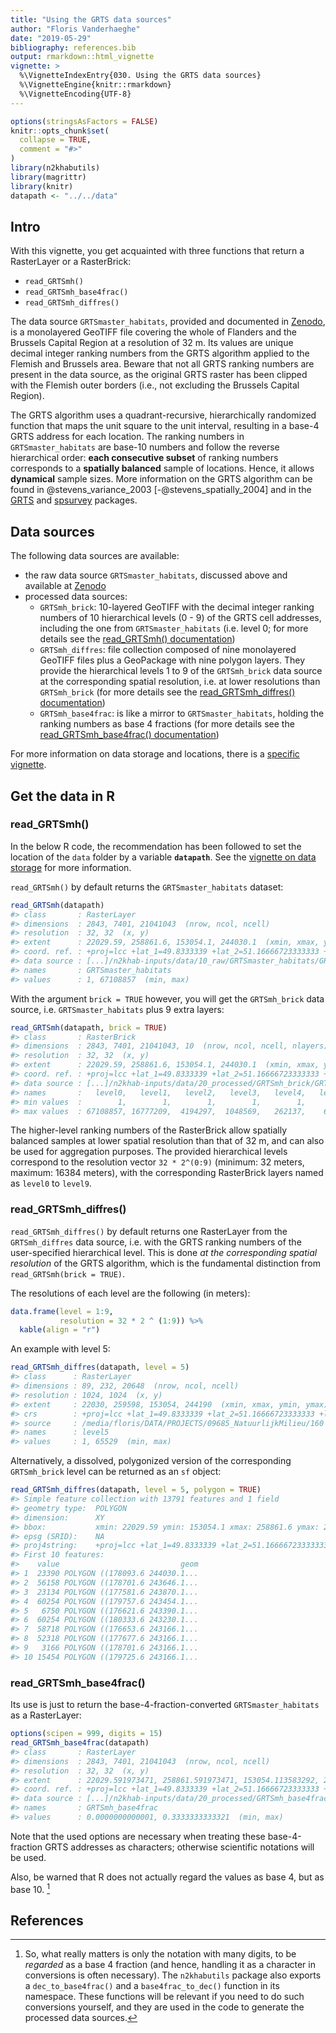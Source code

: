 ```yaml
---
title: "Using the GRTS data sources"
author: "Floris Vanderhaeghe"
date: "2019-05-29"
bibliography: references.bib
output: rmarkdown::html_vignette
vignette: >
  %\VignetteIndexEntry{030. Using the GRTS data sources}
  %\VignetteEngine{knitr::rmarkdown}
  %\VignetteEncoding{UTF-8}
---
```


```r
options(stringsAsFactors = FALSE)
knitr::opts_chunk$set(
  collapse = TRUE,
  comment = "#>"
)
library(n2khabutils)
library(magrittr)
library(knitr)
datapath <- "../../data"
```

## Intro

With this vignette, you get acquainted with three functions that return a RasterLayer or a RasterBrick:

- `read_GRTSmh()`
- `read_GRTSmh_base4frac()`
- `read_GRTSmh_diffres()`

The data source `GRTSmaster_habitats`, provided and documented in [Zenodo](https://doi.org/10.5281/zenodo.2611233), is a monolayered GeoTIFF file covering the whole of Flanders and the Brussels Capital Region at a resolution of 32 m.
Its values are unique decimal integer ranking numbers from the GRTS algorithm applied to the Flemish and Brussels area.
Beware that not all GRTS ranking numbers are present in the data source, as the original GRTS raster has been clipped with the Flemish outer borders (i.e., not excluding the Brussels Capital Region).

The GRTS algorithm uses a quadrant-recursive, hierarchically randomized function that maps the unit square to the unit interval, resulting in a base-4 GRTS address for each location. The ranking numbers in `GRTSmaster_habitats` are base-10 numbers and follow the reverse hierarchical order: **each consecutive subset** of ranking numbers corresponds to a **spatially balanced** sample of locations. Hence, it allows **dynamical** sample sizes. More information on the GRTS algorithm can be found in @stevens_variance_2003 [-@stevens_spatially_2004] and in the [GRTS](https://github.com/ThierryO/grts) and [spsurvey](https://cran.r-project.org/web/packages/spsurvey) packages.


## Data sources

The following data sources are available:

- the raw data source `GRTSmaster_habitats`, discussed above and available at [Zenodo](https://zenodo.org/record/2611234)
- processed data sources:
    - `GRTSmh_brick`: 10-layered GeoTIFF with the decimal integer ranking numbers of 10 hierarchical levels (0 - 9) of the GRTS cell addresses, including the one from `GRTSmaster_habitats` (i.e. level 0; for more details see the [read_GRTSmh() documentation](../html/read_GRTSmh.html))
    - `GRTSmh_diffres`: file collection composed of nine monolayered GeoTIFF files plus a GeoPackage with nine polygon layers. They provide the hierarchical levels 1 to 9 of the `GRTSmh_brick` data source at the corresponding spatial resolution, i.e. at lower resolutions than `GRTSmh_brick` (for more details see the [read_GRTSmh_diffres() documentation](../html/read_GRTSmh_diffres.html))
    - `GRTSmh_base4frac`: is like a mirror to `GRTSmaster_habitats`, holding the ranking numbers as base 4 fractions (for more details see the [read_GRTSmh_base4frac() documentation](../html/read_GRTSmh_base4frac.html))

For more information on data storage and locations, there is a [specific vignette](../doc/vign-020_datastorage.html).

## Get the data in R

### read_GRTSmh()

In the below R code, the recommendation has been followed to set the location of the `data` folder by a variable **`datapath`**.
See the [vignette on data storage](../doc/vign-020_datastorage.html) for more information.

`read_GRTSmh()` by default returns the `GRTSmaster_habitats` dataset:

```r
read_GRTSmh(datapath)
#> class       : RasterLayer 
#> dimensions  : 2843, 7401, 21041043  (nrow, ncol, ncell)
#> resolution  : 32, 32  (x, y)
#> extent      : 22029.59, 258861.6, 153054.1, 244030.1  (xmin, xmax, ymin, ymax)
#> coord. ref. : +proj=lcc +lat_1=49.8333339 +lat_2=51.16666723333333 +lat_0=90 +lon_0=4.367486666666666 +x_0=150000.01256 +y_0=5400088.4378 +ellps=intl +units=m +no_defs 
#> data source : [...]/n2khab-inputs/data/10_raw/GRTSmaster_habitats/GRTSmaster_habitats.tif 
#> names       : GRTSmaster_habitats 
#> values      : 1, 67108857  (min, max)
```

With the argument `brick = TRUE` however, you will get the `GRTSmh_brick` data source, i.e. `GRTSmaster_habitats` plus 9 extra layers:

```r
read_GRTSmh(datapath, brick = TRUE)
#> class       : RasterBrick 
#> dimensions  : 2843, 7401, 21041043, 10  (nrow, ncol, ncell, nlayers)
#> resolution  : 32, 32  (x, y)
#> extent      : 22029.59, 258861.6, 153054.1, 244030.1  (xmin, xmax, ymin, ymax)
#> coord. ref. : +proj=lcc +lat_1=49.8333339 +lat_2=51.16666723333333 +lat_0=90 +lon_0=4.367486666666666 +x_0=150000.01256 +y_0=5400088.4378 +ellps=intl +units=m +no_defs 
#> data source : [...]/n2khab-inputs/data/20_processed/GRTSmh_brick/GRTSmh_brick.tif 
#> names       :   level0,   level1,   level2,   level3,   level4,   level5,   level6,   level7,   level8,   level9 
#> min values  :        1,        1,        1,        1,        1,        1,        1,        1,        1,        1 
#> max values  : 67108857, 16777209,  4194297,  1048569,   262137,    65529,    16377,     4089,     1017,      253
```

The higher-level ranking numbers of the RasterBrick allow spatially balanced samples at lower spatial resolution than that of 32 m, and can also be used for aggregation purposes.
The provided hierarchical levels correspond to the resolution vector `32 * 2^(0:9)` (minimum: 32 meters, maximum: 16384 meters), with the corresponding RasterBrick layers named as `level0` to `level9`.

### read_GRTSmh_diffres()

`read_GRTSmh_diffres()` by default returns one RasterLayer from the `GRTSmh_diffres` data source, i.e. with the GRTS ranking numbers of the user-specified hierarchical level.
This is done _at the corresponding spatial resolution_ of the GRTS algorithm, which is the fundamental distinction from `read_GRTSmh(brick = TRUE)`.

The resolutions of each level are the following (in meters):

```r
data.frame(level = 1:9,
           resolution = 32 * 2 ^ (1:9)) %>% 
  kable(align = "r")
```

An example with level 5:

```r
read_GRTSmh_diffres(datapath, level = 5)
#> class      : RasterLayer 
#> dimensions : 89, 232, 20648  (nrow, ncol, ncell)
#> resolution : 1024, 1024  (x, y)
#> extent     : 22030, 259598, 153054, 244190  (xmin, xmax, ymin, ymax)
#> crs        : +proj=lcc +lat_1=49.8333339 +lat_2=51.16666723333333 +lat_0=90 +lon_0=4.367486666666666 +x_0=150000.01256 +y_0=5400088.4378 +ellps=intl +units=m +no_defs 
#> source     : /media/floris/DATA/PROJECTS/09685_NatuurlijkMilieu/160 Bewerkingen en resultaat/Repos_en_data/n2khab-inputs/data/20_processed/GRTSmh_diffres/GRTSmh_diffres.5.tif 
#> names      : level5 
#> values     : 1, 65529  (min, max)
```

Alternatively, a dissolved, polygonized version of the corresponding `GRTSmh_brick` level can be returned as an `sf` object:

```r
read_GRTSmh_diffres(datapath, level = 5, polygon = TRUE)
#> Simple feature collection with 13791 features and 1 field
#> geometry type:  POLYGON
#> dimension:      XY
#> bbox:           xmin: 22029.59 ymin: 153054.1 xmax: 258861.6 ymax: 244030.1
#> epsg (SRID):    NA
#> proj4string:    +proj=lcc +lat_1=49.8333339 +lat_2=51.16666723333333 +lat_0=90 +lon_0=4.367486666666666 +x_0=150000.01256 +y_0=5400088.4378 +ellps=intl +units=m +no_defs
#> First 10 features:
#>    value                           geom
#> 1  23390 POLYGON ((178093.6 244030.1...
#> 2  56158 POLYGON ((178701.6 243646.1...
#> 3  23134 POLYGON ((177581.6 243870.1...
#> 4  60254 POLYGON ((179757.6 243454.1...
#> 5   6750 POLYGON ((176621.6 243390.1...
#> 6  60254 POLYGON ((180333.6 243230.1...
#> 7  58718 POLYGON ((176653.6 243166.1...
#> 8  52318 POLYGON ((177677.6 243166.1...
#> 9   3166 POLYGON ((178701.6 243166.1...
#> 10 15454 POLYGON ((179725.6 243166.1...
```


### read_GRTSmh_base4frac()

Its use is just to return the base-4-fraction-converted `GRTSmaster_habitats` as a RasterLayer:

```r
options(scipen = 999, digits = 15)
read_GRTSmh_base4frac(datapath)
#> class       : RasterLayer 
#> dimensions  : 2843, 7401, 21041043  (nrow, ncol, ncell)
#> resolution  : 32, 32  (x, y)
#> extent      : 22029.591973471, 258861.591973471, 153054.113583292, 244030.113583292  (xmin, xmax, ymin, ymax)
#> coord. ref. : +proj=lcc +lat_1=49.8333339 +lat_2=51.16666723333333 +lat_0=90 +lon_0=4.367486666666666 +x_0=150000.01256 +y_0=5400088.4378 +ellps=intl +units=m +no_defs 
#> data source : [...]/n2khab-inputs/data/20_processed/GRTSmh_base4frac/GRTSmh_base4frac.tif 
#> names       : GRTSmh_base4frac 
#> values      : 0.0000000000001, 0.3333333333321  (min, max)
```

Note that the used options are necessary when treating these base-4-fraction GRTS addresses as characters; otherwise scientific notations will be used.

Also, be warned that R does not actually regard the values as base 4, but as base 10. [^base4]

[^base4]: So, what really matters is only the notation with many digits, to be _regarded_ as a base 4 fraction (and hence, handling it as a character in conversions is often necessary).
The `n2khabutils` package also exports a `dec_to_base4frac()` and a `base4frac_to_dec()` function in its namespace.
These functions will be relevant if you need to do such conversions yourself, and they are used in the code to generate the processed data sources.


## References


